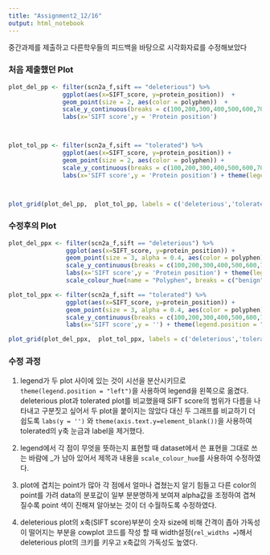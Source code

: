 ```yaml
---
title: "Assignment2_12/16"
output: html_notebook
---
```


중간과제를 제출하고 다른학우들의 피드백을 바탕으로 시각화자료를 수정해보았다

### 처음 제출했던 Plot

```r
plot_del_pp <- filter(scn2a_f,sift == "deleterious") %>% 
               ggplot(aes(x=SIFT_score, y=protein_position))  +
               geom_point(size = 2, aes(color = polyphen))  +
               scale_y_continuous(breaks = c(100,200,300,400,500,600,700,800,900,1000)) + 
               labs(x='SIFT score',y = 'Protein position')



plot_tol_pp <- filter(scn2a_f,sift == "tolerated") %>% 
               ggplot(aes(x=SIFT_score, y=protein_position)) +
               geom_point(size = 2, aes(color = polyphen)) +
               scale_y_continuous(breaks = c(100,200,300,400,500,600,700,800,900,1000)) +
               labs(x='SIFT score',y = 'Protein position') + theme(legend.position = "none")



plot_grid(plot_del_pp,  plot_tol_pp, labels = c('deleterious','tolerated'), label_x = 0.1, ncol = 2)
```

### 수정후의 Plot
```r
plot_del_ppx <- filter(scn2a_f,sift == "deleterious") %>% 
                ggplot(aes(x=SIFT_score, y=protein_position)) +
                geom_point(size = 3, alpha = 0.4, aes(color = polyphen))  +
                scale_y_continuous(breaks = c(100,200,300,400,500,600,700,800,900,1000)) +
                labs(x='SIFT score',y = 'Protein position') + theme(legend.position = "left") +
                scale_colour_hue(name = "Polyphen", breaks = c("benign", "possibly_damaging", "probably_damaging"), labels = c("Benign", "Possibly Damaging", "Probably Damaging")) 

plot_tol_ppx <- filter(scn2a_f,sift == "tolerated") %>%
                ggplot(aes(x=SIFT_score, y=protein_position)) +
                geom_point(size = 3, alpha = 0.4, aes(color = polyphen)) +
                scale_y_continuous(breaks = c(100,200,300,400,500,600,700,800,900,1000)) +
                labs(x='SIFT score',y = '') + theme(legend.position = "none", axis.text.y=element_blank())

plot_grid(plot_del_ppx,  plot_tol_ppx, labels = c('deleterious','tolerated'), label_x = 0.43, ncol = 2, rel_widths = c(1.5, 1))
```

### 수정 과정

 1) legend가 두 plot 사이에 있는 것이 시선을 분산시키므로 `theme(legend.position = "left")`을 사용하여 legend을 왼쪽으로 옮겼다. deleterious plot과 tolerated plot를 비교했을때 SIFT score의 범위가 다름을 나타내고 구분짓고 싶어서 두 plot을 붙이지는 않았다 대신 두 그래프를 비교하기 더 쉽도록 `labs(y = '')` 와 `theme(axis.text.y=element_blank())`을 사용하여 tolerated의 y축 눈금과 label을 제거했다. 

 2) legend에서 각 점이 무엇을 뜻하는지 표현할 때 dataset에서 쓴 표현을 그대로 쓰는 바람에 _가 남아 있어서 제목과 내용을 `scale_colour_hue`를 사용하여 수정하였다.


 3) plot에 겹치는 point가 많아 각 점에서 얼마나 겹쳤는지 알기 힘들고 다른 color의 point를 가려 data의 분포값이 일부 분분명하게 보여져 alpha값을 조정하여 겹쳐질수록 point 색이 진해져 알아보는 것이 더 수월하도록 수정하였다. 


 4) deleterious plot의 x축(SIFT score)부분이 숫자 size에 비해 간격이 좁아 가독성이 떨어지는 부분을 cowplot 코드를 작성 할 때 width설정(`rel_widths =`)해서 deleterious plot의 크키를 키우고 x축값의 가독성도 높였다. 

